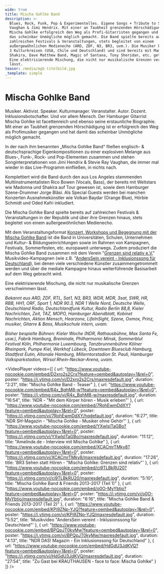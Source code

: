 ```yaml
---
wide: true
title: Mischa Gohlke Band
description: >-
  Blues, Rock, Funk, Pop & Experimentelles. Eigene Songs + Tribute to Stevie Ray
  Vaughan & Jimi Hendrix. Mit einer an Taubheit grenzenden Hörschädigung ist
  Mischa Gohlke erfolgreich den Weg als Profi-Gitarristen gegangen und hat damit
  das scheinbar Unmögliche möglich gemacht. Die Band spielte bereits auf
  zahlreichen Festivals & Veranstaltungen, stets begleitet von einem
  außergewöhnlichen Medienecho (ARD, ZDF, N3, BR3, uvm.). Die Musiker kommen aus
  3 Kulturkreisen (USA, Chile und Deutschland) und sind bereits mit Madonna,
  Shakira, Dave Matthew Band, Magic of Santana, Tony Sheridan, etc. getourt.
  Eine elektrisierende Mischung, die nicht nur musikalische Grenzen verschwimmen
  lässt.
teaser: /media/mgb titelbild.jpg
_template: simple
---
```


<VideoTeaser url="https://mischagohlkeband.de/media/video/mgb-teaser-1080p-neu.mp4" />

# Mischa Gohlke Band

Musiker. Aktivist. Speaker. Kulturmanager. Veranstalter. Autor. Dozent. Inklusionsbotschafter. Und vor allem Mensch. Der Hamburger Gitarrist Mischa Gohlke ist facettenreich und ebenso seine erstaunliche
Biographie. Mit einer an Taubheit grenzenden Hörschädigung ist er erfolgreich den Weg als Profimusiker gegangen und hat damit das scheinbar Unmögliche möglich gemacht.

In der nach ihm benannten „Mischa Gohlke Band“ fließen englisch- & deutschsprachige Eigenkompositionen zu einer explosiven Melange aus Blues-, Funk-, Rock- und Pop-Elementen zusammen und stehen Songinterpretationen von Jimi Hendrix & Stevie Ray Vaughan, die immer mal wieder in das Live-Programm einfließen, in nichts nach.

Komplettiert wird die Band durch den aus Los Angeles stammenden Multiinstrumentalisten Rico Bowen (Vocals, Bass), der bereits mit
Weltstars wie Madonna und Shakira auf Tour gewesen ist, sowie dem Hamburger Szene-Drummer Jorge Bläsi. Als Special Guests werden bei manchen Konzerten Ausnahmekünstler wie Volkan Baydar (Orange Blue), Hörbie Schmidt und Oded Kafri inkludiert.

Die Mischa Gohlke Band spielte bereits auf zahlreichen Festivals & Veranstaltungen in der Republik und über ihre Grenzen hinaus, stets begleitet von einem außergewöhnlichen Medienecho.

Mit dem Veranstaltungsformat [Konzert, Workshops und Begegnung mit der Mischa Gohlke Band](https://mischagohlke.de/konzert-workshops-und-begegnung-mit-der-mischa-gohlke-band) ist die Band in Universitäten, Schulen, Unternehmen und Kultur- & Bildungseinrichtungen sowie im Rahmen von Kampagnen, Festivals, Sommerfesten, etc. europaweit unterwegs. Zudem produziert die Mischa Gohlke Band zusammen mit dem Verein "[Grenzen sind relativ e.V.](https://www.grenzensindrelativ.de/)" Musikvideo-Kampagnen (wie z.B. "[AndersSein vereint - Inklusionssong für Deutschland](https://www.grenzensindrelativ.de/aktivitaeten/kampagnen-musikvideos/anderssein-vereint/asv-projektinfo)), bei denen viele verschiedene Künstler zusammengetrommelt werden und über die mediale Kampagne hinaus weiterführende Basisarbeit auf dem Weg gebracht wird.

Eine elektrisierende Mischung, die nicht nur musikalische Grenzen verschwimmen lässt.

*Bekannt aus ARD, ZDF, RTL, Sat1, N3, BR3, WDR, MDR, 3sat, SWR,
HR, RBB, HH1, ORF, Sport 1, NDR 90.3, NDR 1 Welle Nord, Deutsche Welle,
Deutschland Radio, Deutschlandfunk Kultur, Radio Berlin 88,8, Kieler
Nachrichten, Zeit, TAZ, MOPO, Hamburger Abendblatt, Kobinet Nachrichten,
Aktion Mensch, Hearzone, LifeInSight, Szene, Oxmox, Prinz, musiker,
Gitarre & Bass, Musikschule intern, uvam.*

*Bisher bespielte Bühnen: Kieler Woche (NDR, Rathausbühne, Max
Santa Fe, usw.), Fabrik Hamburg, Breminale, Philharmonic Minsk,
Sommerblut Festival Köln, Philharmonie Luxembourg, Tanzbrunnenbühne
Kölner Rheinpark, Pumpe Kiel, Werkhof Lübeck, Downtown Bluesclub
Hamburg, Stadtfest Eutin, Altonale Hamburg, Millerntorstadion St. Pauli,
Hamburger Volksparkstadion, Wirsol Rhein-Neckar-Arena, uvam.*

<VideoPlayer
  videos={[
    {
      url: "https://www.youtube-nocookie.com/embed/D2xro2s2Crs?feature=oembed&autoplay=1&rel=0",
      poster: "https://i.ytimg.com/vi/D2xro2s2Crs/maxresdefault.jpg",
      duration: "2:21",
      title: "Mischa Gohlke Band - Teaser"
    },
    {
      url: "https://www.youtube-nocookie.com/embed/R4x_BqhM8-w?feature=oembed&autoplay=1&rel=0",
      poster: "https://i.ytimg.com/vi/R4x_BqhM8-w/maxresdefault.jpg",
      duration: "16:54",
      title: 'NDR - "Mit dem Körper hören - Musik erleben"'
    },
    {
      url: "https://www.youtube-nocookie.com/embed/7RohEwmDdXY?feature=oembed&autoplay=1&rel=0",
      poster: "https://i.ytimg.com/vi/7RohEwmDdXY/hqdefault.jpg",
      duration: "6:27",
      title: 'NDR SH-Magazin - "Mischa Gohlke - Musiker ohne Gehör"'
    },
    {
      url: "https://www.youtube-nocookie.com/embed/YXwlsITaGBo?feature=oembed&autoplay=1&rel=0",
      poster: "https://i.ytimg.com/vi/YXwlsITaGBo/maxresdefault.jpg",
      duration: "11:12",
      title: "Amelinde.de - Interview mit Mischa Gohlke"
    },
    {
      url: "https://www.youtube-nocookie.com/embed/XCACmrTMky8?feature=oembed&autoplay=1&rel=0",
      poster: "https://i.ytimg.com/vi/XCACmrTMky8/maxresdefault.jpg",
      duration: "17:26",
      title: 'BR3 Sehen statt Hören - "Mischa Gohlke: Grenzen sind relativ"'
    },
    {
      url: "https://www.youtube-nocookie.com/embed/ci9TLBkRU20?feature=oembed&autoplay=1&rel=0",
      poster: "https://i.ytimg.com/vi/ci9TLBkRU20/maxresdefault.jpg",
      duration: "5:10",
      title: "Mischa Gohlke Band & Friends 2013-2017 (Teil 1)"
    },
    {
      url: "https://www.youtube-nocookie.com/embed/o0O-MyYbtjo?feature=oembed&autoplay=1&rel=0",
      poster: "https://i.ytimg.com/vi/o0O-MyYbtjo/maxresdefault.jpg",
      duration: "6:16",
      title: "Mischa Gohlke Band & Friends 2013-2017 (Teil 2)"
    },
    {
      url: "https://www.youtube-nocookie.com/embed/KPi9ZNp-YJQ?feature=oembed&autoplay=1&rel=0",
      poster: "https://i.ytimg.com/vi/KPi9ZNp-YJQ/maxresdefault.jpg",
      duration: "5:52",
      title: 'Musikvideo "AndersSein vereint - Inklusionssong für Deutschland"'
    },
    {
      url: "https://www.youtube-nocookie.com/embed/BPQpJT0kyMw?feature=oembed&autoplay=1&rel=0",
      poster: "https://i.ytimg.com/vi/BPQpJT0kyMw/maxresdefault.jpg",
      duration: "4:13",
      title: "NDR DAS! Magazin - Ein Inklusionssong für Deutschland"
    },
    {
      url: "https://www.youtube-nocookie.com/embed/HdGdU3JdKVQ?feature=oembed&autoplay=1&rel=0",
      poster: "https://i.ytimg.com/vi/HdGdU3JdKVQ/maxresdefault.jpg",
      duration: "27:54",
      title: "Zu Gast bei KRAUTHAUSEN - face to face: Mischa Gohlke"
    }
  ]}
/>

